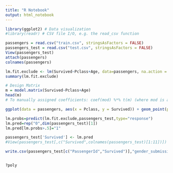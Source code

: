 ```yaml
---
title: "R Notebook"
output: html_notebook
---
```


```r
library(ggplot2) # Data visualization
#library(readr) # CSV file I/O, e.g. the read_csv function
```

```r
passengers = read.csv("train.csv", stringsAsFactors = FALSE)
passengers_test = read.csv("test.csv", stringsAsFactors = FALSE)
View(passengers_test)
attach(passengers)
colnames(passengers)
```

```r
lm.fit.exclude <- lm(Survived~Pclass+Age, data=passengers, na.action = na.exclude)
summary(lm.fit.exclude)
```


```r
# Design Matrix 
m = model.matrix(Survived~Pclass+Age)
head(m)
# To manually assigned coefficients: coef(mod) %*% t(m) (where mod is a glm, coef vector of coeff)
```

```r
ggplot(data = passengers, aes(x = Pclass, y = Survived)) + geom_point(position = "jitter")
```

```r
lm.probs=predict(lm.fit.exclude,passengers_test,type="response")
lm.pred=rep("0",dim(passengers_test)[1])
lm.pred[lm.probs>.5]="1"
```

```r
passengers_test['Survived'] <- lm.pred
#View(passengers_test[,c("Survived",colnames(passengers_test)[1:11])])
```

```r
write.csv(passengers_test[c("PassengerId","Survived")],"gender_submission.csv", row.names = FALSE)
```


```r

```

```r
?poly
```

